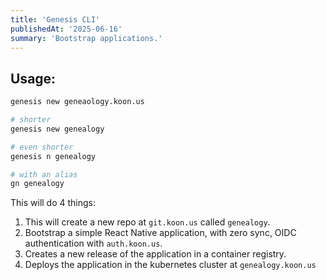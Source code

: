 ```yaml
---
title: 'Genesis CLI'
publishedAt: '2025-06-16'
summary: 'Bootstrap applications.'
---
```


## Usage:

```sh
genesis new geneaology.koon.us

# shorter
genesis new genealogy

# even shorter
genesis n genealogy

# with an alias
gn genealogy
```

This will do 4 things:

1. This will create a new repo at `git.koon.us` called `genealogy`.
2. Bootstrap a simple React Native application, with zero sync, OIDC authentication with `auth.koon.us`.
3. Creates a new release of the application in a container registry.
4. Deploys the application in the kubernetes cluster at `genealogy.koon.us`

